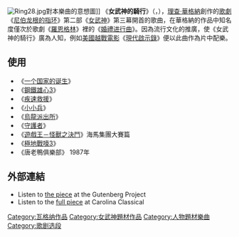 {{noteTA
|G1=Music
|1=zh-cn:理查德·瓦格纳; zh-hk:理察·華格納;  zh-tw:理察·華格納
|2=zh-cn:瓦格纳; zh-hk:華格納;  zh-tw:華格納
}}

[[File:Ring28.jpg|right]]對本樂曲的意想圖]]
{{Listen|type=music
|filename = Richard_Wagner_-_Ride_of_the_Valkyries.ogg
|title = 1921年演奏的《女武神的騎行》
|description = 由美国交响乐团为爱迪生唱片公司演奏
}}
《'''女武神的騎行'''》（{{lang-de|''Walkürenritt''}}，{{lang-en|''Ride of the Valkyries''}}），[[理查·華格納|理查·華格納]]創作的[[歌劇|歌劇]]《[[尼伯龙根的指环|尼伯龙根的指环]]》第二部《[[女武神_(歌劇)|女武神]]》第三幕開首的歌曲，在華格納的作品中知名度僅次於歌劇《[[羅恩格林|羅恩格林]]》裡的《[[婚禮进行曲|婚禮进行曲]]》。因為流行文化的推廣，使《女武神的騎行》廣為人知，例如[[美國|美國]][[越戰電影|越戰電影]]《[[現代啟示錄|現代啟示錄]]》便以此曲作為片中配樂。

== 使用 ==
*《[[一个国家的诞生|一个国家的诞生]]》
*《[[鋼鐵雄心3：永遠忠誠|鋼鐵雄心3]]》
*《[[疾速救援|疾速救援]]》
*《[[小小兵|小小兵]]》
*《[[烏龍派出所|烏龍派出所]]》
*《[[守護者_(電影)|守護者]]》
*《[[遊戲王－怪獸之決鬥|遊戲王－怪獸之決鬥]]》海馬集團大賽篇
*《[[極地戰嚎3|極地戰嚎3]]》
*《唐老鴨俱樂部》 1987年

== 外部連結 ==
* Listen to [http://www.gutenberg.org/etext/10177 the piece]{{Wayback|url=http://www.gutenberg.org/etext/10177 |date=20070303051842 }} at the Gutenberg Project{{en-us}}
* Listen to the [http://www.carolinaclassical.com/articles/wagnervalkyries.html full piece]{{Wayback|url=http://www.carolinaclassical.com/articles/wagnervalkyries.html |date=20070518005345 }} at Carolina Classical{{en-us}}

[[Category:瓦格纳作品|Category:瓦格纳作品]]
[[Category:女武神題材作品|Category:女武神題材作品]]
[[Category:人物題材樂曲|Category:人物題材樂曲]]
[[Category:歌剧选段|Category:歌剧选段]]